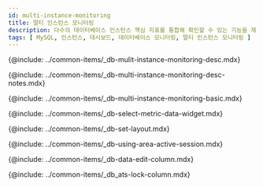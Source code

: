 ```yaml
---
id: multi-instance-monitoring
title: 멀티 인스턴스 모니터링
description: 다수의 데이터베이스 인스턴스 핵심 지표를 통합해 확인할 수 있는 기능을 제공합니다.
tags: [ MySQL, 인스턴스, 대시보드, 데이터베이스 모니터링, 멀티 인스턴스 모니터링 ]
---
```



<!-- 개요 -->
{@include: ../common-items/_db-mulit-instance-monitoring-desc.mdx}

<!-- Notes -->
{@include: ../common-items/_db-multi-instance-monitoring-desc-notes.mdx}

<!-- 기본 화면 안내 -->
{@include: ../common-items/_db-multi-instance-monitoring-basic.mdx} 


<!-- 지표 선택하기 -->
{@include: ../common-items/_db-select-metric-data-widget.mdx}  


<!-- 레이아웃 설정하기 -->
{@include: ../common-items/_db-set-layout.mdx}  


<!-- 액티브 세션 영역 활용하기 -->
{@include: ../common-items/_db-using-area-active-session.mdx}  

<!-- 컬럼 변경하기 -->
{@include: ../common-items/_db-data-edit-column.mdx}

<!-- 컬럼 정보 안내 -->
{@include: ../common-items/_db_ats-lock-column.mdx}